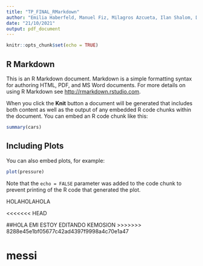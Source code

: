 ```yaml
---
title: "TP_FINAL_RMarkdown"
author: "Emilia Haberfeld, Manuel Fiz, Milagros Azcueta, Ilan Shalom, Diego Kafer, Matias Aleman"
date: "21/10/2021"
output: pdf_document
---
```


```r
knitr::opts_chunk$set(echo = TRUE)
```

## R Markdown

This is an R Markdown document. Markdown is a simple formatting syntax for authoring HTML, PDF, and MS Word documents. For more details on using R Markdown see <http://rmarkdown.rstudio.com>.

When you click the **Knit** button a document will be generated that includes both content as well as the output of any embedded R code chunks within the document. You can embed an R code chunk like this:

```r
summary(cars)
```

## Including Plots

You can also embed plots, for example:

```r
plot(pressure)
```

Note that the `echo = FALSE` parameter was added to the code chunk to prevent printing of the R code that generated the plot.

HOLAHOLAHOLA

<<<<<<< HEAD

##HOLA EMI ESTOY EDITANDO KEMOSION
>>>>>>> 8288e45e1bf05677c42ad4397f9998a4c70e1a47

# messi
#############